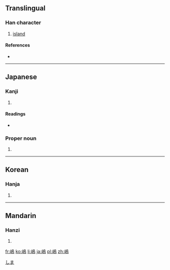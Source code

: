 {{also|島}}
==Translingual==

===Han character===
{{Han char|rn=46|rad=山|as=11|sn=14|four=|canj=山竹日火 (UHAF)}}

# [[island]]

====References====
* {{Han ref|kx=0319.080|dkj=08434|dj=0619.170|hdz=10794.190|uh=5D8B|ud=23947}}

----

==Japanese==

===Kanji===
{{ja-kanji|grade=|rs=山11}}
# {{alternative form of|島|lang=ja}}

====Readings====
* {{ja-readings|on=[[とう]] (tō)|kun=[[しま]] (shima)}} 

===Proper noun===
{{ja-pos|k|proper|hira=しま|rom=Shima}}

# {{surname|lang=ja}}

[[Category:Japanese surnames|しま]]

----

==Korean==

===Hanja===
{{ko-hanja|hangeul=[[도]]|rv=do|mr=to}}

# {{defn|lang=ko|sort=山11}}

----

==Mandarin==

===Hanzi===
{{cmn-hanzi|pin=[[dǎo]] ([[dao3]])|wg=tao<sup>3</sup>}}

# {{defn|lang=cmn|sort=山11}}

[[fr:嶋]]
[[ko:嶋]]
[[li:嶋]]
[[ja:嶋]]
[[pl:嶋]]
[[zh:嶋]]